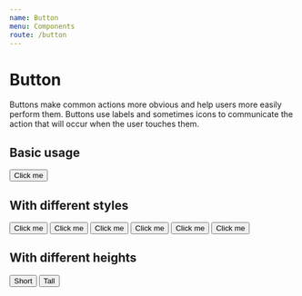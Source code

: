 ```yaml
---
name: Button
menu: Components
route: /button
---
```



# Button

Buttons make common actions more obvious and help users more easily perform them. Buttons use labels and sometimes icons to communicate the action that will occur when the user touches them.

## Basic usage

<Playground>

<Button>Click me</Button>

</Playground>

## With different styles

<Playground>
  <Button primary>Click me</Button>
  <Button basic>Click me</Button>
  <Button basic primary>
    Click me
  </Button>
  <Button secondary>Click me</Button>
  <Button className="ghost">Click me</Button>
  <Button primary className="ghost">
    Click me
  </Button>
</Playground>

## With different heights

<Playground>
  <Button className="short">Short</Button>
  <Button className="tall">Tall</Button>
</Playground>
